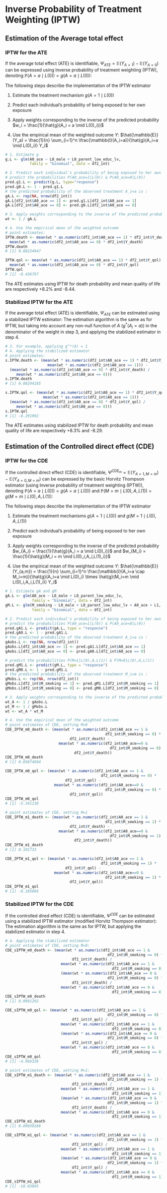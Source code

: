# Inverse Probability of Treatment Weighting (IPTW) {#chap_iptw}

## Estimation of the Average total effect

### IPTW for the ATE
If the average total effect (ATE) is identifiable, $\Psi_{ATE} = \mathbb{E}(Y_{A=1}) - \mathbb{E}(Y_{A=0})$ can be expressed using Inverse probability of treatment weighting (IPTW), denoting $\mathbb{P}(A=a \mid L(0)) = g(A=a \mid L(0))$:
\begin{equation}
\Psi_{ATE} = \mathbb{E}\left( \frac{\mathbb{I}(A=1)}{g(A=1 \mid L(0))} Y \right) - \mathbb{E}\left( \frac{\mathbb{I}(A=0)}{g(A=0 \mid L(0))} Y \right)
\end{equation}
  
The following steps describe the implementation of the IPTW estimator


1. Estimate the treatment mechanism $g(A=1 \mid L(0))$

2. Predict each individual's probability of being exposed to her own exposure

3. Apply weights corresponding to the inverse of the predicted probability $w_i = \frac{1}{\hat{g}(A_i = a \mid L(0)_i)}$

4. Use the empirical mean of the weighted outcome $Y$: $\hat{\mathbb{E}}(Y_a) = \frac{1}{n} \sum_{i=1}^n \frac{\mathbb{I}(A_i=a)}{\hat{g}(A_i=a \mid L(0)_i)} Y_i$

```r
# 1. Estimate g
g.L <- glm(A0_ace ~ L0_male + L0_parent_low_educ_lv, 
           family = "binomial", data = df2_int)

# 2. Predict each individual's probability of being exposed to her own exposure
# predict the probabilities P(A0_ace=1|L(0)) & P(A0_ace=0|L(0))
pred.g1.L <- predict(g.L, type="response")
pred.g0.L <- 1 - pred.g1.L
# the predicted probability of the observed treatment A_i=a is :
gA.L <- rep(NA, nrow(df2_int))
gA.L[df2_int$A0_ace == 1] <- pred.g1.L[df2_int$A0_ace == 1]
gA.L[df2_int$A0_ace == 0] <- pred.g0.L[df2_int$A0_ace == 0]

# 3. Apply weights corresponding to the inverse of the predicted probability
wt <- 1 / gA.L

# 4. Use the empirical mean of the weighted outcome
# point estimates:
IPTW.death <- mean(wt * as.numeric(df2_int$A0_ace == 1) * df2_int$Y_death) -
  mean(wt * as.numeric(df2_int$A0_ace == 0) * df2_int$Y_death)
IPTW.death
# [1] 0.08224947

IPTW.qol <- mean(wt * as.numeric(df2_int$A0_ace == 1) * df2_int$Y_qol) -
  mean(wt * as.numeric(df2_int$A0_ace == 0) * df2_int$Y_qol)
IPTW.qol
# [1] -8.436797
```

The ATE estimates using IPTW for death probability and mean quality of life are respectively +8.2\% and -8.44.

### Stabilized IPTW for the ATE
If the average total effect (ATE) is identifiable, $\Psi_{ATE}$ can be estimated using a stabilized IPTW estimator:
\begin{equation}
\hat{\mathbb{E}}(Y_1) - \hat{\mathbb{E}}(Y_0) =  \frac{\frac{1}{n} \sum_{i=1}^n \frac{\mathbb{I}(A_i=1)\hat{g}^*(A_i=1)}{\hat{g}(A_i=1 \mid L(0)_i)} Y_i}{ \frac{1}{n} \sum_{i=1}^n \frac{\mathbb{I}(A_i=1)\hat{g}^*(A_i=1)}{\hat{g}(A_i=1 \mid L(0)_i)}} - \frac{\frac{1}{n} \sum_{i=1}^n \frac{\mathbb{I}(A_i=0)\hat{g}^*(A_i=0)}{\hat{g}(A_i=0 \mid L(0)_i)} Y_i}{ \frac{1}{n} \sum_{i=1}^n \frac{\mathbb{I}(A_i=0)\hat{g}^*(A_i=0)}{\hat{g}(A_i=0 \mid L(0)_i)}}
\end{equation}
The estimation algorithm is the same as for IPTW, but taking into account any non-null function of $A$ ($g^*(A_i=a)$) in the denominator of the weight in step 3, and applying the stabilized estimator in step 4.

```r
# 3. For example, applying g^*(A) = 1
# 4. Applying the stabilized estimator
# point estimates:
s.IPTW.death <- (mean(wt * as.numeric(df2_int$A0_ace == 1) * df2_int$Y_death) /
                   mean(wt * as.numeric(df2_int$A0_ace == 1))) -
  (mean(wt * as.numeric(df2_int$A0_ace == 0) * df2_int$Y_death) /
     mean(wt * as.numeric(df2_int$A0_ace == 0)))
s.IPTW.death
# [1] 0.08294185

s.IPTW.qol <- (mean(wt * as.numeric(df2_int$A0_ace == 1) * df2_int$Y_qol) /
                 mean(wt * as.numeric(df2_int$A0_ace == 1))) -
  (mean(wt * as.numeric(df2_int$A0_ace == 0) * df2_int$Y_qol) /
     mean(wt * as.numeric(df2_int$A0_ace == 0)))
s.IPTW.qol
# [1] -8.291992
```

The ATE estimates using stabilized IPTW for death probability and mean quality of life are respectively +8.3\% and -8.29.


## Estimation of the Controlled direct effect (CDE)

### IPTW for the CDE
If the controlled direct effect (CDE) is identifiable, $\Psi^{\text{CDE}_m} = \mathbb{E}(Y_{A=1,M=m}) - \mathbb{E}(Y_{A=0,M=m})$ can be expressed by the basic Horvitz Thompson estimator (using Inverse probability of treatment weighting (IPTW)), denoting $\mathbb{P}\left(A=a \mid L(0)) = g(A=a \mid L(0)\right)$ and $\mathbb{P}\left(M=m \mid L(0),A,L(1)) = g(M=m \mid L(0),A,L(1)\right)$:
\begin{equation}
\small
\Psi^{\text{CDE}_m} = \mathbb{E}\left[ \frac{\mathbb{I}(A=1 \cap M=m)}{g(A=1 \mid L(0)) \times g(M=m \mid L(0),A,L(1))} Y \right] - \mathbb{E}\left[ \frac{\mathbb{I}(A=0 \cap M=m)}{g(A=0 \mid L(0)) \times g(M=m \mid L(0),A,L(1))} Y \right]
\end{equation}
  
The following steps describe the implementation of the IPTW estimator

1. Estimate the treatment mechanisms $g\left(A=1 \mid L(0)\right)$ and $g\left(M=1 \mid L(0),A,L(1)\right)$

2. Predict each individual's probability of being exposed to her own exposure

3. Apply weights corresponding to the inverse of the predicted probability $w_{A_i} = \frac{1}{\hat{g}(A_i = a \mid L(0)_i)}$ and $w_{M_i} = \frac{1}{\hat{g}(M_i = m \mid L(0)_i,A_i,L(1)_i)}$

4. Use the empirical mean of the weighted outcome $Y$: $\hat{\mathbb{E}}(Y_{a,m}) = \frac{1}{n} \sum_{i=1}^n \frac{\mathbb{I}(A_i=a \cap M_i=m)}{\hat{g}(A_i=a \mid L(0)_i) \times \hat{g}(M_i=m \mid L(0)_i,A_i,L(1)_i)} Y_i$

```r
# 1. Estimate gA and gM
gA.L <- glm(A0_ace ~ L0_male + L0_parent_low_educ_lv, 
            family = "binomial", data = df2_int)
gM.L <- glm(M_smoking ~ L0_male + L0_parent_low_educ_lv + A0_ace + L1, 
            family = "binomial", data = df2_int)

# 2. Predict each individual's probability of being exposed to her own exposure
# predict the probabilities P(A0_ace=1|L(0)) & P(A0_ace=0|L(0))
pred.gA1.L <- predict(gA.L, type = "response")
pred.gA0.L <- 1 - pred.gA1.L
# the predicted probability of the observed treatment A_i=a is :
gAobs.L <- rep(NA, nrow(df2_int))
gAobs.L[df2_int$A0_ace == 1] <- pred.gA1.L[df2_int$A0_ace == 1]
gAobs.L[df2_int$A0_ace == 0] <- pred.gA0.L[df2_int$A0_ace == 0]

# predict the probabilities P(M=1|L(0),A,L(1)) & P(M=0|L(0),A,L(1))
pred.gM1.L <- predict(gM.L, type = "response")
pred.gM0.L <- 1 - pred.gM1.L
# the predicted probability of the observed treatment M_i=m is :
gMobs.L <- rep(NA, nrow(df2_int))
gMobs.L[df2_int$M_smoking == 1] <- pred.gM1.L[df2_int$M_smoking == 1]
gMobs.L[df2_int$M_smoking == 0] <- pred.gM0.L[df2_int$M_smoking == 0]

# 3. Apply weights corresponding to the inverse of the predicted probability
wt_A <- 1 / gAobs.L
wt_M <- 1 / gMobs.L
wt <- wt_A * wt_M

# 4. Use the empirical mean of the weighted outcome
# point estimates of CDE, setting M=0
CDE_IPTW_m0_death <- (mean(wt * as.numeric(df2_int$A0_ace == 1 & 
                                             df2_int$M_smoking == 0) * 
                             df2_int$Y_death) -
                        mean(wt * as.numeric(df2_int$A0_ace==0 & 
                                               df2_int$M_smoking == 0) * 
                               df2_int$Y_death))
CDE_IPTW_m0_death
# [1] 0.05874684

CDE_IPTW_m0_qol <- (mean(wt * as.numeric(df2_int$A0_ace == 1 & 
                                           df2_int$M_smoking == 0) * 
                           df2_int$Y_qol) -
                      mean(wt * as.numeric(df2_int$A0_ace==0 & 
                                             df2_int$M_smoking == 0) * 
                             df2_int$Y_qol))
CDE_IPTW_m0_qol
# [1] -5.341138

# point estimates of CDE, setting M=1
CDE_IPTW_m1_death <- (mean(wt * as.numeric(df2_int$A0_ace == 1 & 
                                             df2_int$M_smoking == 1) * 
                             df2_int$Y_death) -
                        mean(wt * as.numeric(df2_int$A0_ace==0 & 
                                               df2_int$M_smoking == 1) * 
                               df2_int$Y_death))
CDE_IPTW_m1_death
# [1] 0.101733

CDE_IPTW_m1_qol <- (mean(wt * as.numeric(df2_int$A0_ace == 1 & 
                                           df2_int$M_smoking == 1) * 
                           df2_int$Y_qol) -
                      mean(wt * as.numeric(df2_int$A0_ace==0 & 
                                             df2_int$M_smoking == 1) * 
                             df2_int$Y_qol))
CDE_IPTW_m1_qol
# [1] -8.185866
```

### Stabilized IPTW for the CDE
If the controlled dired effect (CDE) is identifiable, $\Psi^{CDE}$ can be estimated using a stabilized IPTW estimator (modified Horvitz Thompson estimator):
\begin{equation}
\small
\hat{\mathbb{E}}(Y_{1,m}) - \hat{\mathbb{E}}(Y_{0,m}) =  \frac{ \sum_{i=1}^n \frac{\mathbb{I}(A_i=1 \cap M_i=m)}{\hat{g}(A_i=1 \mid L(0)_i) \times \hat{g}(M_i=m \mid L(0)_i,A_i,L(1)_i)} Y_i}{\sum_{i=1}^n \frac{\mathbb{I}(A_i=1 \cap M_i=m)}{\hat{g}(A_i=1 \mid L(0)_i) \hat{g}(M_i=m \mid L(0)_i,A_i,L(1)_i)}} - \frac{ \sum_{i=1}^n \frac{\mathbb{I}(A_i=0 \cap M_i=m)}{\hat{g}(A_i=0 \mid L(0)_i) \times \hat{g}(M_i=m \mid L(0)_i,A_i,L(1)_i)} Y_i}{ \sum_{i=1}^n \frac{\mathbb{I}(A_i=0 \cap M_i=m)}{\hat{g}(A_i=0 \mid L(0)_i) \times \hat{g}(M_i=m \mid L(0)_i,A_i,L(1)_i)}}
\end{equation}
The estimation algorithm is the same as for IPTW, but applying the stabilized estimator in step 4.

```r
# 4. Applying the stabilized estimator
# point estimates of CDE, setting M=0:
CDE_sIPTW_m0_death <- (mean(wt * as.numeric(df2_int$A0_ace == 1 & 
                                              df2_int$M_smoking == 0) * 
                              df2_int$Y_death) / 
                         mean(wt * as.numeric(df2_int$A0_ace == 1 & 
                                                df2_int$M_smoking == 0))) -
                         (mean(wt * as.numeric(df2_int$A0_ace == 0 & 
                                              df2_int$M_smoking == 0) * 
                              df2_int$Y_death) / 
                         mean(wt * as.numeric(df2_int$A0_ace == 0 & 
                                                df2_int$M_smoking == 0)))
CDE_sIPTW_m0_death
# [1] 0.0601292

CDE_sIPTW_m0_qol <- (mean(wt * as.numeric(df2_int$A0_ace == 1 & 
                                              df2_int$M_smoking == 0) * 
                              df2_int$Y_qol) / 
                         mean(wt * as.numeric(df2_int$A0_ace == 1 & 
                                                df2_int$M_smoking == 0))) -
                         (mean(wt * as.numeric(df2_int$A0_ace == 0 & 
                                              df2_int$M_smoking == 0) * 
                              df2_int$Y_qol) / 
                         mean(wt * as.numeric(df2_int$A0_ace == 0 & 
                                                df2_int$M_smoking == 0)))
CDE_sIPTW_m0_qol
# [1] -4.966328

# point estimates of CDE, setting M=1:
CDE_sIPTW_m1_death <- (mean(wt * as.numeric(df2_int$A0_ace == 1 & 
                                              df2_int$M_smoking == 1) * 
                              df2_int$Y_death) / 
                         mean(wt * as.numeric(df2_int$A0_ace == 1 & 
                                                df2_int$M_smoking == 1))) -
                         (mean(wt * as.numeric(df2_int$A0_ace == 0 & 
                                              df2_int$M_smoking == 1) * 
                              df2_int$Y_death) / 
                         mean(wt * as.numeric(df2_int$A0_ace == 0 & 
                                                df2_int$M_smoking == 1)))
CDE_sIPTW_m1_death
# [1] 0.09030186

CDE_sIPTW_m1_qol <- (mean(wt * as.numeric(df2_int$A0_ace == 1 & 
                                              df2_int$M_smoking == 1) * 
                              df2_int$Y_qol) / 
                         mean(wt * as.numeric(df2_int$A0_ace == 1 & 
                                                df2_int$M_smoking == 1))) -
                         (mean(wt * as.numeric(df2_int$A0_ace == 0 & 
                                              df2_int$M_smoking == 1) * 
                              df2_int$Y_qol) / 
                         mean(wt * as.numeric(df2_int$A0_ace == 0 & 
                                                df2_int$M_smoking == 1)))
CDE_sIPTW_m1_qol
# [1] -10.03045
```
